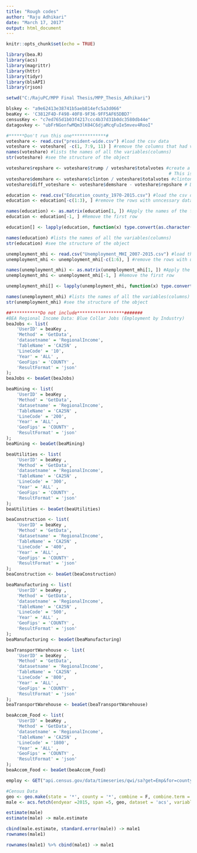 ```yaml
---
title: "Rough codes"
author: "Raju Adhikari"
date: "March 17, 2017"
output: html_document
---
```


```r
knitr::opts_chunk$set(echo = TRUE)
```

```r
library(bea.R)
library(acs)
library(magrittr)
library(httr)
library(tidyr)
library(blsAPI)
library(rjson)

setwd("C:/RajuPC/MPP Final Thesis/MPP_Thesis_Adhikari")

blskey <- "a9e62413e38741b5aeb814efc5a3d066"
beaKey <- 'C3812F4D-F498-40F8-9F36-9FF5AF65DBD7'
censusKey <- "c7ed765d1b03f4217ccc4b37d31b0dc3580db44e"
datagovkey <- "ubFrNGonfwMQm3lK04C6djaMcqFuIe5mvev4RooI"

```

```r
#******Don't run this one*************#
voteshare <- read.csv("president-wide.csv") #load the csv data
voteshare <- voteshare[ -c(1, 7:9, 11) ] #remove the columns that had votes for other candidates
names(voteshare) #lists the names of all the variables(columns)
str(voteshare) #see the structure of the object

voteshare$repshare <- voteshare$trump / voteshare$totalvotes #create a new column that contains Trumps vote share
                                                              # This is our dependent variable
voteshare$demshare <- voteshare$clinton / voteshare$totalvotes #clinton's vote share
voteshare$diff_voteshare <- voteshare$demshare - voteshare$repshare # Difference in voteshare

```


```r
education <- read.csv("Education_county_1970-2015.csv") #load the csv data
education <- education[-c(1:3), ] #remove the rows with unncessary data

names(education) <- as.matrix(education[1, ]) #Apply the names of the first row as the title row
education <- education[-1, ] #Remove the first row

education[] <- lapply(education, function(x) type.convert(as.character(x))) ##Not sure what this one does? Assigns NA to blank space

names(education) #lists the names of all the variables(columns)
str(education) #see the structure of the object

```


```r
unemployment_mhi <- read.csv("Unemployment_MHI_2007-2015.csv") #load the csv data
unemployment_mhi <- unemployment_mhi[-c(1:6), ] #remove the rows with unncessary data

names(unemployment_mhi) <- as.matrix(unemployment_mhi[1, ]) #Apply the names of the first row as the title row
unemployment_mhi <- unemployment_mhi[-1, ] #Remove the first row

unemployment_mhi[] <- lapply(unemployment_mhi, function(x) type.convert(as.character(x))) ##Not sure what this one does? Assigns NA to blank spaces

names(unemployment_mhi) #lists the names of all the variables(columns)
str(unemployment_mhi) #see the structure of the object

```

```r
##***********Do not include******************#######
#BEA Regional Income Data: Blue Collar Jobs (Employment by Industry)
beaJobs <- list(
    'UserID' = beaKey ,
    'Method' = 'GetData',
    'datasetname' = 'RegionalIncome',
    'TableName' = 'CA25N' ,
    'LineCode' = '10',
    'Year' = 'ALL' ,
    'GeoFips' = 'COUNTY' ,
    'ResultFormat' = 'json'
);
beaJobs <- beaGet(beaJobs)

beaMining <- list(
    'UserID' = beaKey ,
    'Method' = 'GetData',
    'datasetname' = 'RegionalIncome',
    'TableName' = 'CA25N' ,
    'LineCode' = '200',
    'Year' = 'ALL' ,
    'GeoFips' = 'COUNTY' ,
    'ResultFormat' = 'json'
);
beaMining <- beaGet(beaMining)

beaUtilities <- list(
    'UserID' = beaKey ,
    'Method' = 'GetData',
    'datasetname' = 'RegionalIncome',
    'TableName' = 'CA25N' ,
    'LineCode' = '300',
    'Year' = 'ALL' ,
    'GeoFips' = 'COUNTY' ,
    'ResultFormat' = 'json'
);
beaUtilities <- beaGet(beaUtilities)

beaConstruction <- list(
    'UserID' = beaKey ,
    'Method' = 'GetData',
    'datasetname' = 'RegionalIncome',
    'TableName' = 'CA25N' ,
    'LineCode' = '400',
    'Year' = 'ALL' ,
    'GeoFips' = 'COUNTY' ,
    'ResultFormat' = 'json'
);
beaConstruction <- beaGet(beaConstruction)

beaManufacturing <- list(
    'UserID' = beaKey ,
    'Method' = 'GetData',
    'datasetname' = 'RegionalIncome',
    'TableName' = 'CA25N' ,
    'LineCode' = '500',
    'Year' = 'ALL' ,
    'GeoFips' = 'COUNTY' ,
    'ResultFormat' = 'json'
);
beaManufacturing <- beaGet(beaManufacturing)

beaTransportWarehouse <- list(
    'UserID' = beaKey ,
    'Method' = 'GetData',
    'datasetname' = 'RegionalIncome',
    'TableName' = 'CA25N' ,
    'LineCode' = '800',
    'Year' = 'ALL' ,
    'GeoFips' = 'COUNTY' ,
    'ResultFormat' = 'json'
);
beaTransportWarehouse <- beaGet(beaTransportWarehouse)

beaAccom_Food <- list(
    'UserID' = beaKey ,
    'Method' = 'GetData',
    'datasetname' = 'RegionalIncome',
    'TableName' = 'CA25N' ,
    'LineCode' = '1800',
    'Year' = 'ALL' ,
    'GeoFips' = 'COUNTY' ,
    'ResultFormat' = 'json'
);
beaAccom_Food <- beaGet(beaAccom_Food)
```

```r
employ <- GET("api.census.gov/data/timeseries/qwi/sa?get=Emp&for=county:*&in=state:02&year=2012&quarter=1&sex=1&sex=2&agegrp=A02&agegrp=A07&ownercode=A00&seasonadj=U&industry=11&key=c7ed765d1b03f4217ccc4b37d31b0dc3580db44e") 
```


```r
#Census Data
geo <- geo.make(state = '*', county = '*', combine = F, combine.term = "aggregate", check = FALSE, key = "auto")
male <- acs.fetch(endyear =2015, span =5, geo, dataset = 'acs', variable = 'B01001_002', col.names = 'auto')

estimate(male)
estimate(male) -> male.estimate

cbind(male.estimate, standard.error(male)) -> male1
rownames(male1)

rownames(male1) %>% cbind(male1) -> male1
```

